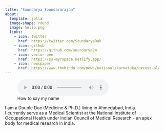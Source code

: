```yaml
---
title: "Soundarya Soundararajan"
about:
  template: jolla
  image-shape: round
  image: hello.png  
  links:
    - icon: twitter 
      href: https://twitter.com/SoundaryaRak
    - icon: github
      href: https://github.com/soundarya24
    - icon: vector-pen
      href: https://ss-myrspace.netlify.app/
    - icon: newspaper
      href: https://www.thehindu.com/news/national/karnataka/excess-alcohol-intake-can-irreversibly-change-dna-nimhans-study/article33826963.ece
---
```


![How to say my name](_site/howtosaymyname.m4a)

I am a Double Doc (Medicine & Ph.D.) living in Ahmedabad, India.\
I currently serve as a Medical Scientist at the National Institute of Occupational Health under Indian Council of Medical Research - an apex body for medical research in India.
